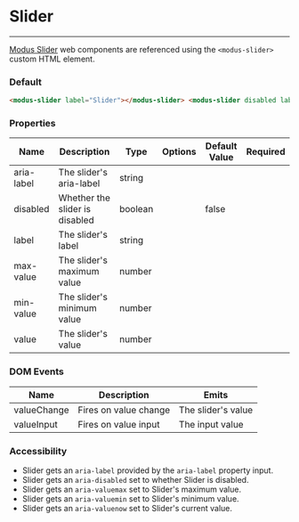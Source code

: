 # Slider

---

[Modus Slider](https://modus.trimble.com/components/sliders/) web components are referenced using the `<modus-slider>` custom HTML element.

### Default

<modus-slider label="Slider"></modus-slider>

<modus-slider disabled label="Disabled slider"></modus-slider>

```html
<modus-slider label="Slider"></modus-slider> <modus-slider disabled label="Disabled slider"></modus-slider>
```

### Properties

<section>
  <table>
    <thead>
      <tr>
        <th>Name</th>
        <th>Description</th>
        <th>Type</th>
        <th>Options</th>
        <th>Default Value</th>
        <th>Required</th>
      </tr>
    </thead>
    <tbody>
      <tr>
        <td>aria-label</td>
        <td>The slider's aria-label</td>
        <td>string</td>
        <td></td>
        <td></td>
        <td></td>
      </tr>
      <tr>
        <td>disabled</td>
        <td>Whether the slider is disabled</td>
        <td>boolean</td>
        <td></td>
        <td>false</td>
        <td></td>
      </tr>
      <tr>
        <td>label</td>
        <td>The slider's label</td>
        <td>string</td>
        <td></td>
        <td></td>
        <td></td>
      </tr>
      <tr>
        <td>max-value</td>
        <td>The slider's maximum value</td>
        <td>number</td>
        <td></td>
        <td></td>
        <td></td>
      </tr>
      <tr>
        <td>min-value</td>
        <td>The slider's minimum value</td>
        <td>number</td>
        <td></td>
        <td></td>
        <td></td>
      </tr>
      <tr>
        <td>value</td>
        <td>The slider's value</td>
        <td>number</td>
        <td></td>
        <td></td>
        <td></td>
      </tr>
    </tbody>
  </table>
</section>

### DOM Events

<section>
  <table>
    <thead>
      <tr>
        <th>Name</th>
        <th>Description</th>
        <th>Emits</th>
      </tr>
    </thead>
    <tbody>
      <tr>
        <td>valueChange</td>
        <td>Fires on value change</td>
        <td>The slider's value</td>
      </tr>
      <tr>
        <td>valueInput</td>
        <td>Fires on value input</td>
        <td>The input value</td>
      </tr>
    </tbody>
  </table>
</section>

### Accessibility

- Slider gets an `aria-label` provided by the `aria-label` property input.
- Slider gets an `aria-disabled` set to whether Slider is disabled.
- Slider gets an `aria-valuemax` set to Slider's maximum value.
- Slider gets an `aria-valuemin` set to Slider's minimum value.
- Slider gets an `aria-valuenow` set to Slider's current value.
